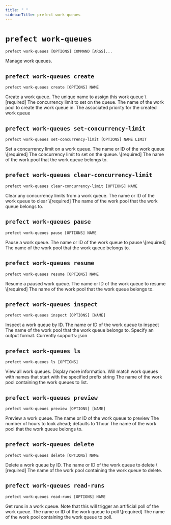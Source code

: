 ```yaml
---
title: " "
sidebarTitle: prefect work-queues
---
```


# `prefect work-queues`



```command
prefect work-queues [OPTIONS] COMMAND [ARGS]...
```



<Info>
Manage work queues.
</Info>








## `prefect work-queues create`



```command
prefect work-queues create [OPTIONS] NAME
```



<Info>
Create a work queue.
</Info>






<AccordionGroup>


<Accordion title="Arguments" defaultOpen>
<ResponseField name="NAME" type="string" required>
    The unique name to assign this work queue  \[required]
</ResponseField>
</Accordion>



<Accordion title="Options" defaultOpen>

<ResponseField name="-l">
    The concurrency limit to set on the queue.
</ResponseField>

<ResponseField name="-p">
    The name of the work pool to create the work queue in.
</ResponseField>

<ResponseField name="-q">
    The associated priority for the created work queue
</ResponseField>

</Accordion>

</AccordionGroup>



## `prefect work-queues set-concurrency-limit`



```command
prefect work-queues set-concurrency-limit [OPTIONS] NAME LIMIT
```



<Info>
Set a concurrency limit on a work queue.
</Info>






<AccordionGroup>


<Accordion title="Arguments" defaultOpen>
<ResponseField name="NAME" type="string" required>
    The name or ID of the work queue  \[required]
</ResponseField>
<ResponseField name="LIMIT" type="string" required>
    The concurrency limit to set on the queue.  \[required]
</ResponseField>
</Accordion>



<Accordion title="Options" defaultOpen>

<ResponseField name="-p">
    The name of the work pool that the work queue belongs to.
</ResponseField>

</Accordion>

</AccordionGroup>



## `prefect work-queues clear-concurrency-limit`



```command
prefect work-queues clear-concurrency-limit [OPTIONS] NAME
```



<Info>
Clear any concurrency limits from a work queue.
</Info>






<AccordionGroup>


<Accordion title="Arguments" defaultOpen>
<ResponseField name="NAME" type="string" required>
    The name or ID of the work queue to clear  \[required]
</ResponseField>
</Accordion>



<Accordion title="Options" defaultOpen>

<ResponseField name="-p">
    The name of the work pool that the work queue belongs to.
</ResponseField>

</Accordion>

</AccordionGroup>



## `prefect work-queues pause`



```command
prefect work-queues pause [OPTIONS] NAME
```



<Info>
Pause a work queue.
</Info>






<AccordionGroup>


<Accordion title="Arguments" defaultOpen>
<ResponseField name="NAME" type="string" required>
    The name or ID of the work queue to pause  \[required]
</ResponseField>
</Accordion>



<Accordion title="Options" defaultOpen>

<ResponseField name="-p">
    The name of the work pool that the work queue belongs to.
</ResponseField>

</Accordion>

</AccordionGroup>



## `prefect work-queues resume`



```command
prefect work-queues resume [OPTIONS] NAME
```



<Info>
Resume a paused work queue.
</Info>






<AccordionGroup>


<Accordion title="Arguments" defaultOpen>
<ResponseField name="NAME" type="string" required>
    The name or ID of the work queue to resume  \[required]
</ResponseField>
</Accordion>



<Accordion title="Options" defaultOpen>

<ResponseField name="-p">
    The name of the work pool that the work queue belongs to.
</ResponseField>

</Accordion>

</AccordionGroup>



## `prefect work-queues inspect`



```command
prefect work-queues inspect [OPTIONS] [NAME]
```



<Info>
Inspect a work queue by ID.
</Info>






<AccordionGroup>


<Accordion title="Arguments" defaultOpen>
<ResponseField name="NAME" type="string">
    The name or ID of the work queue to inspect
</ResponseField>
</Accordion>



<Accordion title="Options" defaultOpen>

<ResponseField name="-p">
    The name of the work pool that the work queue belongs to.
</ResponseField>

<ResponseField name="--output">
    Specify an output format. Currently supports: json
</ResponseField>

</Accordion>

</AccordionGroup>



## `prefect work-queues ls`



```command
prefect work-queues ls [OPTIONS]
```



<Info>
View all work queues.
</Info>






<AccordionGroup>




<Accordion title="Options" defaultOpen>

<ResponseField name="--verbose">
    Display more information.
</ResponseField>

<ResponseField name="--match">
    Will match work queues with names that start with the specified prefix string
</ResponseField>

<ResponseField name="-p">
    The name of the work pool containing the work queues to list.
</ResponseField>

</Accordion>

</AccordionGroup>



## `prefect work-queues preview`



```command
prefect work-queues preview [OPTIONS] [NAME]
```



<Info>
Preview a work queue.
</Info>






<AccordionGroup>


<Accordion title="Arguments" defaultOpen>
<ResponseField name="NAME" type="string">
    The name or ID of the work queue to preview
</ResponseField>
</Accordion>



<Accordion title="Options" defaultOpen>

<ResponseField name="-h">
    The number of hours to look ahead; defaults to 1 hour
</ResponseField>

<ResponseField name="-p">
    The name of the work pool that the work queue belongs to.
</ResponseField>

</Accordion>

</AccordionGroup>



## `prefect work-queues delete`



```command
prefect work-queues delete [OPTIONS] NAME
```



<Info>
Delete a work queue by ID.
</Info>






<AccordionGroup>


<Accordion title="Arguments" defaultOpen>
<ResponseField name="NAME" type="string" required>
    The name or ID of the work queue to delete  \[required]
</ResponseField>
</Accordion>



<Accordion title="Options" defaultOpen>

<ResponseField name="-p">
    The name of the work pool containing the work queue to delete.
</ResponseField>

</Accordion>

</AccordionGroup>



## `prefect work-queues read-runs`



```command
prefect work-queues read-runs [OPTIONS] NAME
```



<Info>
Get runs in a work queue. Note that this will trigger an artificial poll of
the work queue.
</Info>






<AccordionGroup>


<Accordion title="Arguments" defaultOpen>
<ResponseField name="NAME" type="string" required>
    The name or ID of the work queue to poll  \[required]
</ResponseField>
</Accordion>



<Accordion title="Options" defaultOpen>

<ResponseField name="-p">
    The name of the work pool containing the work queue to poll.
</ResponseField>

</Accordion>

</AccordionGroup>
